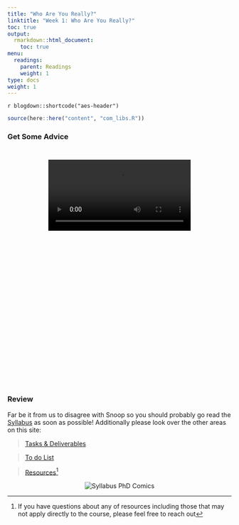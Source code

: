 ```yaml
---
title: "Who Are You Really?"
linktitle: "Week 1: Who Are You Really?"
toc: true
output:
  rmarkdown::html_document:
    toc: true
menu:
  readings:
    parent: Readings
    weight: 1
type: docs
weight: 1
---
```


`r blogdown::shortcode("aes-header")`

```r
source(here::here("content", "com_libs.R"))
```

<style>
.videoContainer {
    height: 480px;
    width: 320px;   
    padding: 26px;
}
</style>

### Get Some Advice
<center>
<div class="videoContainer">
<video width="320" controls>
    <source src="/videos/snoop_syllabus.mp4" type="video/mp4">

I'm sorry but your browser doesn't support embedded videos. You can however <a href="/videos/snoop_syllabus.mp4">download it</a>.

</video>
</div>
</center>

### Review

Far be it from us to disagree with Snoop so you should probably go read the [Syllabus](/syllabus/) as soon as possible! Additionally please look over the other areas on this site: 

> [Tasks & Deliverables](/tasks/)

> [To do List](/due/)

> [Resources](/resources/)^[If you have questions about any of resources including those that may not apply directly to the course, please feel free to reach out]

<center>
<img src='/img/comics/in-the-syllabus.png' alt='Syllabus PhD Comics'>
</center>
